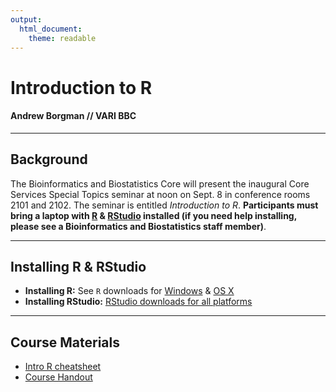```yaml
---
output: 
  html_document:
    theme: readable
---
```


# Introduction to R

#### Andrew Borgman // VARI BBC


-----

## Background

The Bioinformatics and Biostatistics Core will present the inaugural Core Services Special Topics seminar at noon on Sept. 8 in conference rooms 2101 and 2102. The seminar is entitled *Introduction to R*. **Participants must bring a laptop with [R](http://www.r-project.org/) & [RStudio](http://www.rstudio.com/) installed (if you need help installing, please see a Bioinformatics and Biostatistics staff member)**.


-----

## Installing R & RStudio


* **Installing R:** See `R` downloads for [Windows](http://cran.r-project.org/bin/windows/base/) & [OS X](http://cran.r-project.org/bin/macosx/)
* **Installing RStudio:** [RStudio downloads for all platforms](http://www.rstudio.com/products/rstudio/download/)

-----

## Course Materials

* [Intro R cheatsheet](http://borgmaan.github.io/r-intro/cheatsheet/intro-r-cheatsheet.html)
* [Course Handout](http://borgmaan.github.io/r-intro/lesson/intro-r.html)